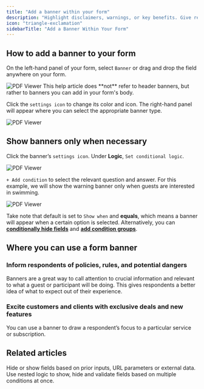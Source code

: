 ```yaml
---
title: "Add a banner within your form"
description: "Highlight disclaimers, warnings, or key benefits. Give respondents a quick heads-up or flag invalid input."
icon: "triangle-exclamation"
sidebarTitle: "Add a Banner Within Your Form"
---
```


## How to add a banner to your form

On the left-hand panel of your form, select `Banner` or drag and drop the field anywhere on your form.

<Frame>
  <img src="/images/guides/image-17.png" alt="PDF Viewer" />
</Frame>

<Note>
This help article does **not** refer to header banners, but rather to banners you can add in your form's body.
</Note>

Click the `settings icon` to change its color and icon. The right-hand panel will appear where you can select the appropriate banner type.

<Frame>
  <img src="/images/guides/image-18.png" alt="PDF Viewer" />
</Frame>

## Show banners only when necessary

Click the banner’s `settings icon`. Under **Logic**, `Set conditional logic`.

<Frame>
  <img src="/images/guides/image-19.png" alt="PDF Viewer" />
</Frame>

`+ Add condition` to select the relevant question and answer. For this example, we will show the warning banner only when guests are interested in swimming.

<Frame>
  <img src="/images/guides/image-20.png" alt="PDF Viewer" />
</Frame>

Take note that default is set to `Show when` and **equals**, which means a banner will appear when a certain option is selected. Alternatively, you can [**conditionally hide fields**](/help/conditional-hiding) and [**add condition groups**](/help/condition-logic-groups).

## Where you can use a form banner

### Inform respondents of policies, rules, and potential dangers

Banners are a great way to call attention to crucial information and relevant to what a guest or participant will be doing. This gives respondents a better idea of what to expect out of their experience.

### Excite customers and clients with exclusive deals and new features

You can use a banner to draw a respondent’s focus to a particular service or subscription.

## Related articles

<CardGroup cols={3}>
    <Card title="Conditionally hide fields" href="/help/conditional-hiding" icon="eye-slash" iconType="regular" color="#FFC738">
    Hide or show fields based on prior inputs, URL parameters or external data.
  </Card>
    <Card title="Condition groups" href="/help/condition-logic-groups" icon="table-tree" iconType="regular" color="#FFC738">
    Use nested logic to show, hide and validate fields based on multiple conditions at once.
  </Card>
</CardGroup>
